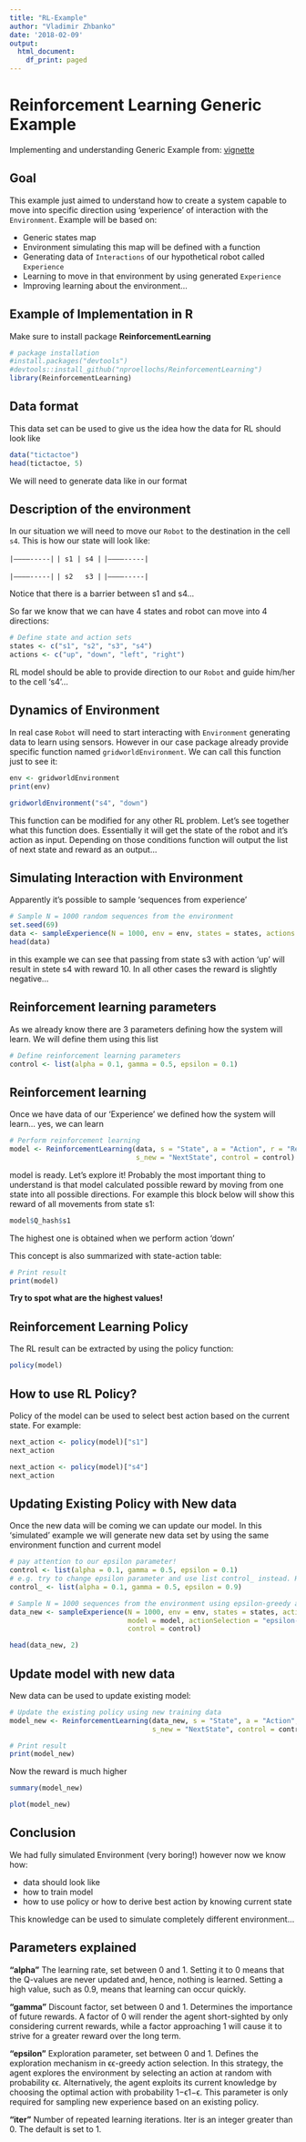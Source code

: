 ```yaml
---
title: "RL-Example"
author: "Vladimir Zhbanko"
date: '2018-02-09'
output:
  html_document:
    df_print: paged
---
```


# Reinforcement Learning Generic Example

Implementing and understanding Generic Example from: [vignette](https://cran.r-project.org/web/packages/ReinforcementLearning/vignettes/ReinforcementLearning.html)

## Goal

This example just aimed to understand how to create a system capable to move into specific direction using 'experience' of interaction with the `Environment`. Example will be based on:

* Generic states map
* Environment simulating this map will be defined with a function
* Generating data of `Interactions` of our hypothetical robot called `Experience`
* Learning to move in that environment by using generated `Experience`
* Improving learning about the environment...

## Example of Implementation in R

Make sure to install package **ReinforcementLearning**

```r
# package installation
#install.packages("devtools")
#devtools::install_github("nproellochs/ReinforcementLearning")
library(ReinforcementLearning)
```

## Data format

This data set can be used to give us the idea how the data for RL should look like

```r
data("tictactoe")
head(tictactoe, 5)
```

We will need to generate data like in our format

## Description of the environment

In our situation we will need to move our `Robot` to the destination in the cell `s4`. This is how our state will look like:

` |———–-----|`
` | s1 | s4 |`
` |———–-----|`

` |———–-----|`
` | s2   s3 |`
` |———–-----|`

Notice that there is a barrier between s1 and s4...

So far we know that we can have 4 states and robot can move into 4 directions:

```r
# Define state and action sets
states <- c("s1", "s2", "s3", "s4")
actions <- c("up", "down", "left", "right")
```

RL model should be able to provide direction to our `Robot` and guide him/her to the cell 's4'...

## Dynamics of Environment

In real case `Robot` will need to start interacting with `Environment` generating data to learn using sensors. However in our case package already provide specific function named `gridworldEnvironment`. We can call this function just to see it:

```r
env <- gridworldEnvironment
print(env)
```

```r
gridworldEnvironment("s4", "down")
```


This function can be modified for any other RL problem. Let's see together what this function does. Essentially it will get the state of the robot and it's action as input. Depending on those conditions function will output the list of next state and reward as an output...

## Simulating Interaction with Environment

Apparently it's possible to sample 'sequences from experience'

```r
# Sample N = 1000 random sequences from the environment
set.seed(69)
data <- sampleExperience(N = 1000, env = env, states = states, actions = actions)
head(data)
```

in this example we can see that passing from state s3 with action 'up' will result in stete s4 with reward 10. In all other cases the reward is slightly negative...

## Reinforcement learning parameters

As we already know there are 3 parameters defining how the system will learn. We will define them using this list

```r
# Define reinforcement learning parameters
control <- list(alpha = 0.1, gamma = 0.5, epsilon = 0.1)
```

## Reinforcement learning

Once we have data of our 'Experience' we defined how the system will learn... yes, we can learn

```r
# Perform reinforcement learning
model <- ReinforcementLearning(data, s = "State", a = "Action", r = "Reward", 
                               s_new = "NextState", control = control)
```
 
model is ready. Let's explore it! Probably the most important thing to understand is that model calculated possible reward by moving from one state into all possible directions. For example this block below will show this reward of all movements from state s1:

```r
model$Q_hash$s1
```

The highest one is obtained when we perform action 'down'

This concept is also summarized with state-action table:

```r
# Print result
print(model)
```

**Try to spot what are the highest values!**

## Reinforcement Learning Policy

The RL result can be extracted by using the policy function:

```r
policy(model)
```

## How to use RL Policy?

Policy of the model can be used to select best action based on the current state. For example:

```r
next_action <- policy(model)["s1"]
next_action
```

```r
next_action <- policy(model)["s4"]
next_action
```




## Updating Existing Policy with New data

Once the new data will be coming we can update our model. In this 'simulated' example we will generate new data set by using the same environment function and current model

```r
# pay attention to our epsilon parameter!
control <- list(alpha = 0.1, gamma = 0.5, epsilon = 0.1)
# e.g. try to change epsilon parameter and use list control_ instead. How it will change Learning Rate?
control_ <- list(alpha = 0.1, gamma = 0.5, epsilon = 0.9)

# Sample N = 1000 sequences from the environment using epsilon-greedy action selection
data_new <- sampleExperience(N = 1000, env = env, states = states, actions = actions, 
                             model = model, actionSelection = "epsilon-greedy", 
                             control = control)

head(data_new, 2)

```

## Update model with new data

New data can be used to update existing model:

```r
# Update the existing policy using new training data
model_new <- ReinforcementLearning(data_new, s = "State", a = "Action", r = "Reward", 
                                   s_new = "NextState", control = control, model = model)

# Print result
print(model_new)
```

Now the reward is much higher

```r
summary(model_new)
```

```r
plot(model_new)
```

## Conclusion

We had fully simulated Environment (very boring!) however now we know how:

- data should look like
- how to train model
- how to use policy or how to derive best action by knowing current state

This knowledge can be used to simulate completely different environment...

## Parameters explained

**"alpha"** The learning rate, set between 0 and 1. Setting it to 0 means that the Q-values are never updated and, hence, nothing is learned. Setting a high value, such as 0.9, means that learning can occur quickly.

**"gamma"** Discount factor, set between 0 and 1. Determines the importance of future rewards. A factor of 0 will render the agent short-sighted by only considering current rewards, while a factor approaching 1 will cause it to strive for a greater reward over the long term.

**"epsilon"** Exploration parameter, set between 0 and 1. Defines the exploration mechanism in ϵϵ-greedy action selection. In this strategy, the agent explores the environment by selecting an action at random with probability ϵϵ. Alternatively, the agent exploits its current knowledge by choosing the optimal action with probability 1−ϵ1−ϵ. This parameter is only required for sampling new experience based on an existing policy.

**"iter"** Number of repeated learning iterations. Iter is an integer greater than 0. The default is set to 1.

